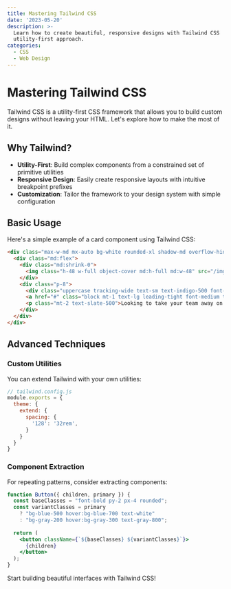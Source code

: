 ```yaml
---
title: Mastering Tailwind CSS
date: '2023-05-20'
description: >-
  Learn how to create beautiful, responsive designs with Tailwind CSS
  utility-first approach.
categories:
  - CSS
  - Web Design
---
```


# Mastering Tailwind CSS

Tailwind CSS is a utility-first CSS framework that allows you to build custom designs without leaving your HTML. Let's explore how to make the most of it.

## Why Tailwind?

- **Utility-First**: Build complex components from a constrained set of primitive utilities
- **Responsive Design**: Easily create responsive layouts with intuitive breakpoint prefixes
- **Customization**: Tailor the framework to your design system with simple configuration

## Basic Usage

Here's a simple example of a card component using Tailwind CSS:

```html
<div class="max-w-md mx-auto bg-white rounded-xl shadow-md overflow-hidden md:max-w-2xl">
  <div class="md:flex">
    <div class="md:shrink-0">
      <img class="h-48 w-full object-cover md:h-full md:w-48" src="/img/card-image.jpg" alt="Modern building architecture">
    </div>
    <div class="p-8">
      <div class="uppercase tracking-wide text-sm text-indigo-500 font-semibold">Company retreats</div>
      <a href="#" class="block mt-1 text-lg leading-tight font-medium text-black hover:underline">Incredible accommodation for your team</a>
      <p class="mt-2 text-slate-500">Looking to take your team away on a retreat to enjoy awesome food and take in some sunshine?</p>
    </div>
  </div>
</div>
```

## Advanced Techniques

### Custom Utilities

You can extend Tailwind with your own utilities:

```js
// tailwind.config.js
module.exports = {
  theme: {
    extend: {
      spacing: {
        '128': '32rem',
      }
    }
  }
}
```

### Component Extraction

For repeating patterns, consider extracting components:

```jsx
function Button({ children, primary }) {
  const baseClasses = "font-bold py-2 px-4 rounded";
  const variantClasses = primary 
    ? "bg-blue-500 hover:bg-blue-700 text-white" 
    : "bg-gray-200 hover:bg-gray-300 text-gray-800";
    
  return (
    <button className={`${baseClasses} ${variantClasses}`}>
      {children}
    </button>
  );
}
```

Start building beautiful interfaces with Tailwind CSS!
      
